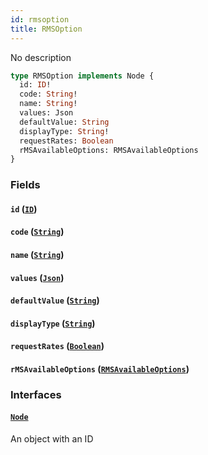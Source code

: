 ```yaml
---
id: rmsoption
title: RMSOption
---
```


No description

```graphql
type RMSOption implements Node {
  id: ID!
  code: String!
  name: String!
  values: Json
  defaultValue: String
  displayType: String!
  requestRates: Boolean
  rMSAvailableOptions: RMSAvailableOptions
}
```

### Fields

#### `id` ([`ID`](../order-view-service/scalars/id))

#### `code` ([`String`](../order-view-service/scalars/string))

#### `name` ([`String`](../order-view-service/scalars/string))

#### `values` ([`Json`](../order-view-service/scalars/json))

#### `defaultValue` ([`String`](../order-view-service/scalars/string))

#### `displayType` ([`String`](../order-view-service/scalars/string))

#### `requestRates` ([`Boolean`](../order-view-service/scalars/boolean))

#### `rMSAvailableOptions` ([`RMSAvailableOptions`](../order-view-service/objects/rmsavailable-options))

### Interfaces

#### [`Node`](../order-view-service/interfaces/node)

An object with an ID
